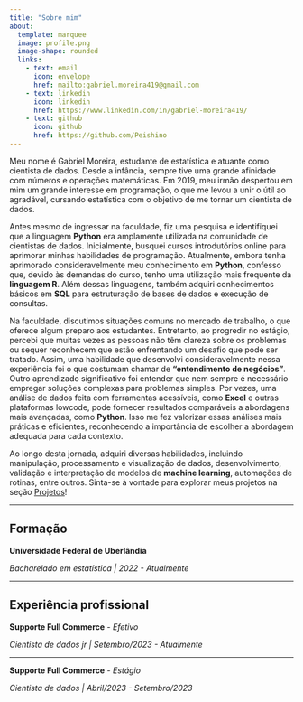 ```yaml
---
title: "Sobre mim"
about:
  template: marquee
  image: profile.png
  image-shape: rounded
  links: 
    - text: email
      icon: envelope
      href: mailto:gabriel.moreira419@gmail.com
    - text: linkedin
      icon: linkedin
      href: https://www.linkedin.com/in/gabriel-moreira419/
    - text: github
      icon: github
      href: https://github.com/Peishino
---
```


Meu nome é Gabriel Moreira, estudante de estatística e atuante como cientista de dados. Desde a infância, sempre tive uma grande afinidade com números e operações matemáticas. Em 2019, meu irmão despertou em mim um grande interesse em programação, o que me levou a unir o útil ao agradável, cursando estatística com o objetivo de me tornar um cientista de dados.

Antes mesmo de ingressar na faculdade, fiz uma pesquisa e identifiquei que a linguagem <b>**Python**</b> era amplamente utilizada na comunidade de cientistas de dados. Inicialmente, busquei cursos introdutórios online para aprimorar minhas habilidades de programação. Atualmente, embora tenha aprimorado consideravelmente meu conhecimento em <b>**Python**</b>, confesso que, devido às demandas do curso, tenho uma utilização mais frequente da <b>**linguagem R**</b>. Além dessas linguagens, também adquiri conhecimentos básicos em <b>**SQL**</b> para estruturação de bases de dados e execução de consultas.

Na faculdade, discutimos situações comuns no mercado de trabalho, o que oferece algum preparo aos estudantes. Entretanto, ao progredir no estágio, percebi que muitas vezes as pessoas não têm clareza sobre os problemas ou sequer reconhecem que estão enfrentando um desafio que pode ser tratado. Assim, uma habilidade que desenvolvi consideravelmente nessa experiência foi o que costumam chamar de <b>**"entendimento de negócios"**</b>. Outro aprendizado significativo foi entender que nem sempre é necessário empregar soluções complexas para problemas simples. Por vezes, uma análise de dados feita com ferramentas acessíveis, como <b>**Excel**</b> e outras plataformas lowcode, pode fornecer resultados comparáveis a abordagens mais avançadas, como <b>**Python**</b>. Isso me fez valorizar essas análises mais práticas e eficientes, reconhecendo a importância de escolher a abordagem adequada para cada contexto.

Ao longo desta jornada, adquiri diversas habilidades, incluindo manipulação, processamento e visualização de dados, desenvolvimento, validação e interpretação de modelos de <b>**machine learning**</b>, automações de rotinas, entre outros. Sinta-se à vontade para explorar meus projetos na seção [Projetos](Projetos.qmd)!

------------------------------------------------------------------------

## Formação

**Universidade Federal de Uberlândia**

*Bacharelado em estatística \| 2022 - Atualmente*

------------------------------------------------------------------------

## Experiência profissional

**Supporte Full Commerce** *- Efetivo*

*Cientista de dados jr \| Setembro/2023 - Atualmente*

------------------------------------------------------------------------

**Supporte Full Commerce** *- Estágio*

*Cientista de dados \| Abril/2023 - Setembro/2023*
